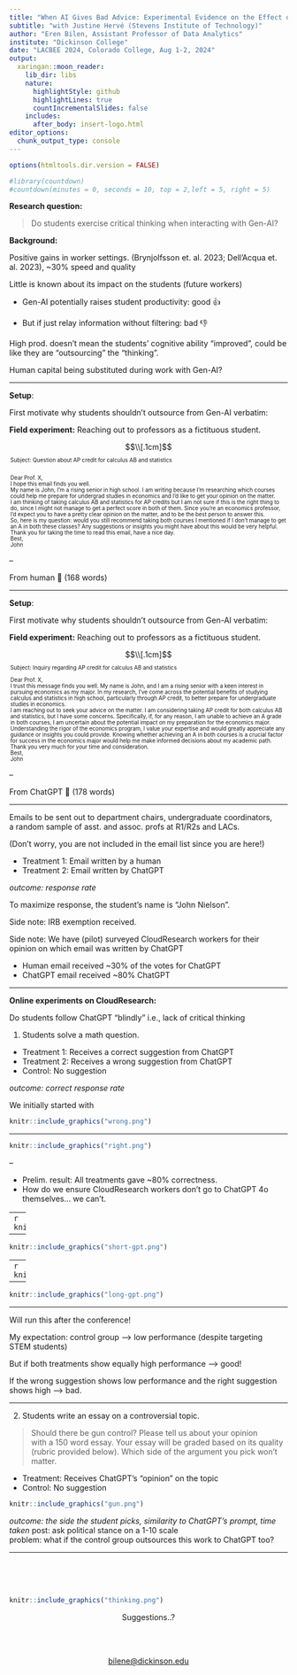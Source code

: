 ```yaml
---
title: "When AI Gives Bad Advice: Experimental Evidence on the Effect of Chatbots on Students’ Critical Thinking <br> 🤖"
subtitle: "with Justine Hervé (Stevens Institute of Technology)"
author: "Eren Bilen, Assistant Professor of Data Analytics"
institute: "Dickinson College"
date: "LACBEE 2024, Colorado College, Aug 1-2, 2024"
output:
  xaringan::moon_reader:
    lib_dir: libs
    nature:
      highlightStyle: github
      highlightLines: true
      countIncrementalSlides: false
    includes:
      after_body: insert-logo.html
editor_options: 
  chunk_output_type: console
---
```


<style>
.caption {
  text-align: center;
  font-size: 14px;
}
</style>

<!--
.caption:before {
  content:"Figure: ";
  font-weight: bold;
} -->

```r
options(htmltools.dir.version = FALSE)
```

```r
#library(countdown)
#countdown(minutes = 0, seconds = 10, top = 2,left = 5, right = 5)
```



**Research question:**

<blockquote>Do students exercise critical thinking when interacting with Gen-AI?</blockquote>


**Background:**

Positive gains in worker settings. (Brynjolfsson et. al. 2023; Dell'Acqua et. al. 2023), ~30% speed and quality

Little is known about its impact on the students (future workers)

- Gen-AI potentially raises student productivity: good 👍

- But if just relay information without filtering: bad 👎
  

High prod. doesn't mean the students' cognitive ability "improved", could be like they are "outsourcing" the "thinking".

Human capital being substituted during work with Gen-AI?

---

**Setup**:

First motivate why students shouldn't outsource from Gen-AI verbatim:

**Field experiment:** Reaching out to professors as a fictituous student.

$$\\[.1cm]$$
<div style="max-width: 500px; margin: auto; font-size: 70%;">

Subject: Question about AP credit for calculus AB and statistics <br><br>

Dear Prof. X,<br>
I hope this email finds you well.<br>
My name is John, I’m a rising senior in high school. I am writing because I’m researching which courses could help me prepare for undergrad studies in economics and I’d like to get your opinion on the matter.<br>
I am thinking of taking calculus AB and statistics for AP credits but I am not sure if this is the right thing to do, since I might not manage to get a perfect score in both of them. Since you're an economics professor, I'd expect you to have a pretty clear opinion on the matter, and to be the best person to answer this.<br>
So, here is my question: would you still recommend taking both courses I mentioned if I don’t manage to get an A in both these classes? Any suggestions or insights you might have about this would be very helpful.<br>
Thank you for taking the time to read this email, have a nice day.<br>
Best,<br>
John
</div>

--

From human 👶 (168 words)

---

**Setup**:

First motivate why students shouldn't outsource from Gen-AI verbatim:

**Field experiment:** Reaching out to professors as a fictituous student.

$$\\[.1cm]$$
<div style="max-width: 500px; margin: auto; font-size: 70%;">

Subject: Inquiry regarding AP credit for calculus AB and statistics <br> <br>
Dear Prof. X, <br>
I trust this message finds you well. My name is John, and I am a rising senior with a keen interest in pursuing economics as my major. In my research, I've come across the potential benefits of studying calculus and statistics in high school, particularly through AP credit, to better prepare for undergraduate studies in economics. <br>
I am reaching out to seek your advice on the matter. I am considering taking AP credit for both calculus AB and statistics, but I have some concerns. Specifically, if, for any reason, I am unable to achieve an A grade in both courses, I am uncertain about the potential impact on my preparation for the economics major. <br>
Understanding the rigor of the economics program, I value your expertise and would greatly appreciate any guidance or insights you could provide. Knowing whether achieving an A in both courses is a crucial factor for success in the economics major would help me make informed decisions about my academic path.<br>
Thank you very much for your time and consideration. <br>
Best, <br>
John
</div>

--

From ChatGPT 🤖 (178 words)

---

Emails to be sent out to department chairs, undergraduate coordinators, <br> a random sample of asst. and assoc. profs at R1/R2s and LACs. 

(Don't worry, you are not included in the email list since you are here!)

- Treatment 1: Email written by a human
- Treatment 2: Email written by ChatGPT

*outcome: response rate*

To maximize response, the student's name is "John Nielson".

Side note: IRB exemption received.

Side note: We have (pilot) surveyed CloudResearch workers for their opinion on which email was written by ChatGPT

- Human email received ~30% of the votes for ChatGPT
- ChatGPT email received ~80% ChatGPT

---

**Online experiments on CloudResearch:**

Do students follow ChatGPT "blindly" i.e., lack of critical thinking

1) Students solve a math question.
- Treatment 1: Receives a correct suggestion from ChatGPT
- Treatment 2: Receives a wrong suggestion from ChatGPT
- Control: No suggestion

*outcome: correct response rate*

We initially started with

```r
knitr::include_graphics("wrong.png")
```

---

```r
knitr::include_graphics("right.png")
```

--

- Prelim. result: All treatments gave ~80% correctness.
- How do we ensure CloudResearch workers don't go to ChatGPT 4o themselves... we can't.

---
```r
knitr::include_graphics("short.png")
```


---

```r
knitr::include_graphics("short-gpt.png")
```

---
```r
knitr::include_graphics("long.png")
```


---

```r
knitr::include_graphics("long-gpt.png")
```

---

Will run this after the conference!

My expectation: control group --> low performance (despite targeting <br> STEM students)

But if both treatments show equally high performance --> good!

If the wrong suggestion shows low performance and the right suggestion shows high --> bad.

---

2) Students write an essay on a controversial topic.

<blockquote>Should there be gun control? Please tell us about your opinion <br> with a 150 word essay. Your essay will be graded based on its quality (rubric provided below). Which side of the argument you pick won't matter. </blockquote>

- Treatment: Receives ChatGPT's "opinion" on the topic
- Control: No suggestion

```r
knitr::include_graphics("gun.png")
```

*outcome: the side the student picks, similarity to ChatGPT's prompt, time taken*
post: ask political stance on a 1-10 scale <br>
problem: what if the control group outsources this work to ChatGPT too?

---

<br><br><br>

```r
knitr::include_graphics("thinking.png")
```


<div style="text-align: center;">
Suggestions..?

<br><br>

<a href="mailto:bilene@dickinson.edu">bilene@dickinson.edu</a>

</div>



